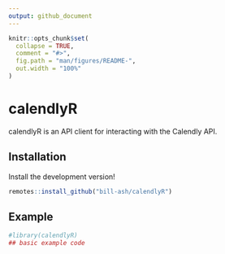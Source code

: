```yaml
---
output: github_document
---
```


<!-- README.md is generated from README.Rmd. Please edit that file -->

```r
knitr::opts_chunk$set(
  collapse = TRUE,
  comment = "#>",
  fig.path = "man/figures/README-",
  out.width = "100%"
)
```

# calendlyR

<!-- badges: start -->
<!-- badges: end -->

calendlyR is an API client for interacting with the Calendly API. 

## Installation

Install the development version! 

``` r
remotes::install_github("bill-ash/calendlyR")
```

## Example


```r
#library(calendlyR)
## basic example code
```


